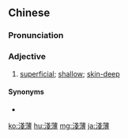 {{also|浅薄}}
==Chinese==
{{zh-forms|s=浅薄}}

===Pronunciation===
{{zh-pron
|m=qiǎnbó
|c=cin2 bok6
|mn=chhián-po̍h/qz,xm,zz:chhián-po̍k
|cat=v
}}

===Adjective===
{{zh-verb}}

# [[superficial]]; [[shallow]]; [[skin-deep]]

====Synonyms====
* {{zh-l|膚淺}}

[[ko:淺薄]]
[[hu:淺薄]]
[[mg:淺薄]]
[[ja:淺薄]]